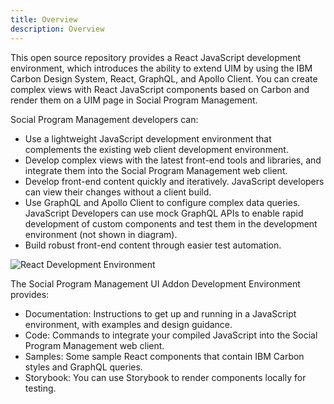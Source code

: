 ```yaml
---
title: Overview
description: Overview
---
```


This open source repository provides a React JavaScript development environment, which introduces the ability to extend UIM by using the IBM Carbon Design System, React, GraphQL, and Apollo Client.
You can create complex views with React JavaScript components based on Carbon and render them on a UIM page in Social Program Management.

Social Program Management developers can:

* Use a lightweight JavaScript development environment that complements the existing web client development environment.
* Develop complex views with the latest front-end tools and libraries, and integrate them into the Social Program Management web client.
* Develop front-end content quickly and iteratively. JavaScript developers can view their changes without a client build.
* Use GraphQL and Apollo Client to configure complex data queries. JavaScript Developers can use mock GraphQL APIs to enable rapid development of custom components and test them in the development environment (not shown in diagram).
* Build robust front-end content through easier test automation. 

![React Development Environment](../images/SPM_Addons_IDE.svg)

The Social Program Management UI Addon Development Environment provides:

* Documentation: Instructions to get up and running in a JavaScript environment, with examples and design guidance.
* Code: Commands to integrate your compiled JavaScript into the Social Program Management web client.
* Samples: Some sample React components that contain IBM Carbon styles and GraphQL queries.
* Storybook: You can use Storybook to render components locally for testing.
